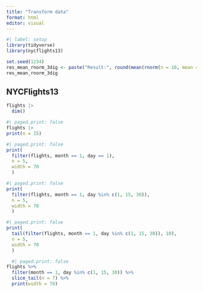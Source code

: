```yaml
---
title: "Transform data"
format: html
editor: visual
---
```


```r
#| label: setup
library(tidyverse)
library(nycflights13)
```

```r
set.seed(1234)
res_mean_rnorm_3dig <- paste("Result:", round(mean(rnorm(n = 10, mean = 0, sd = 1)), digits = 3), sep = "")
res_mean_rnorm_3dig
```

## NYCFlights13

```r
flights |>
  dim()
```

```r
#| paged.print: false
flights |>
print(n = 15)
```

```r
#| paged.print: false
print(
  filter(flights, month == 1, day == 1),
  n = 5, 
  width = 70
  )
```

```r
#| paged.print: false
print(
  filter(flights, month == 1, day %in% c(1, 15, 30)),
  n = 5,
  width = 70
  )
```

```r
#| paged.print: false
print(
  tail(filter(flights, month == 1, day %in% c(1, 15, 30)), 10),
  n = 5,
  width = 70
  )
```

```r
  #| paged.print: false
flights %>% 
  filter(month == 1, day %in% c(1, 15, 30)) %>% 
  slice_tail(n = 7) %>% 
  print(width = 70)
```
